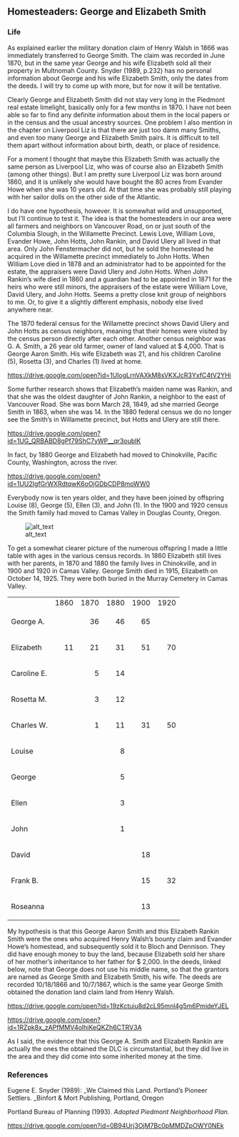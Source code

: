 

## Homesteaders: George and Elizabeth Smith


### Life

As explained earlier the military donation claim of Henry Walsh in 1866 was immediately transferred to George Smith. The claim was recorded in June 1870, but in the same year George and his wife Elizabeth sold all their property in  Multnomah County. Snyder (1989, p.232) has no personal information about George and his wife Elizabeth Smith, only the dates from the deeds. I will try to come up with more, but for now it will be tentative.

Clearly George and Elizabeth Smith did not stay very long in the Piedmont real estate limelight, basically only for a few months in 1870. I have not been able so far to find any definite information about them in the local papers or in the census and the usual ancestry sources. One problem I also mention in the chapter on Liverpool Liz is that there are just too damn many Smiths, and even too many George and Elizabeth Smith pairs. It is difficult to tell them apart without information about birth, death, or place of residence.

For a moment I thought that maybe this Elizabeth Smith was actually the same person as Liverpool Liz, who was of course also an Elizabeth Smith (among other things). But I am pretty sure Liverpool Liz was born around 1860, and it is unlikely she would have bought the 80 acres from Evander Howe when she was 10 years old. At that time she was probably still playing with her sailor dolls on the other side of the Atlantic.

I do have one hypothesis, however. It is somewhat wild and unsupported, but I’ll continue to test it. The idea is that the homesteaders in our area were all farmers and neighbors on Vancouver Road, on or just south of the Columbia Slough, in the Willamette Precinct. Lewis Love, William Love, Evander Howe, John Hotts, John Rankin, and David Ulery all lived in that area. Only John Fenstermacher did not, but he sold the homestead he acquired in the Willamette precinct immediately to John Hotts. When William Love died in 1878 and an administrator had to be appointed for the estate, the appraisers were David Ulery and John Hotts. When John Rankin’s wife died in 1860 and a guardian had to be appointed in 1871 for the heirs who were still minors, the appraisers of the estate were William Love, David Ulery, and John Hotts. Seems a pretty close knit group of neighbors to me. Or, to give it a slightly different emphasis, nobody else lived anywhere near.

The 1870 federal census for the Willamette precinct shows David Ulery and John Hotts as census neighbors, meaning that their homes were visited by the census person directly after each other. Another census neighbor was G. A. Smith, a 26 year old farmer, owner of land valued at $ 4,000. That is George Aaron Smith. His wife Elizabeth was 21, and his children Caroline (5), Rosetta (3), and Charles (1) lived at home.

[https://drive.google.com/open?id=1UIogLrnVAXkM8sVKXJcR3YxfC4tV2YHi](https://drive.google.com/open?id=1UIogLrnVAXkM8sVKXJcR3YxfC4tV2YHi)

Some further research shows that Elizabeth’s maiden name was Rankin, and that she was the oldest daughter of John Rankin, a neighbor to the east of Vancouver Road. She was born March 28, 1849, ad she married George Smith in 1863, when she was 14. In the 1880 federal census we do no longer see the Smith’s in Willamette precinct, but Hotts and Ulery are still there.

[https://drive.google.com/open?id=1UG_QRBABD8gPf79ShC7yWP__qr3oubIK](https://drive.google.com/open?id=1UG_QRBABD8gPf79ShC7yWP__qr3oubIK)

In fact, by 1880 George and Elizabeth had moved to Chinokville, Pacific County, Washington, across the river.

[https://drive.google.com/open?id=1UU2IgfGrWXRdtqwK6oOjGDbCDP8moWW0](https://drive.google.com/open?id=1UU2IgfGrWXRdtqwK6oOjGDbCDP8moWW0)

Everybody now is ten years older, and they have been joined by offspring Louise (8), George (5), Ellen (3), and John (1). In the 1900 and 1920 census the Smith family had moved to Camas Valley in Douglas County, Oregon.


![alt_text](images/0203b_images/image1.png "image_tooltip")


To get a somewhat clearer picture of the numerous offspring I made a little table with ages in the various census records. In 1860 Elizabeth still lives with her parents, in 1870 and 1880 the family lives in Chinokville, and in 1900 and 1920 in Camas Valley. George Smith died in 1915, Elizabeth on October 14, 1925. They were both buried in the Murray Cemetery in Camas Valley.


<table>
  <tr>
   <td>
   </td>
   <td>1860
   </td>
   <td>1870
   </td>
   <td>1880
   </td>
   <td>1900
   </td>
   <td>1920
   </td>
  </tr>
  <tr>
   <td>George A.
   </td>
   <td>
   </td>
   <td><p style="text-align: right">
36</p>

   </td>
   <td><p style="text-align: right">
46</p>

   </td>
   <td><p style="text-align: right">
65</p>

   </td>
   <td>
   </td>
  </tr>
  <tr>
   <td>Elizabeth
   </td>
   <td><p style="text-align: right">
11</p>

   </td>
   <td><p style="text-align: right">
21</p>

   </td>
   <td><p style="text-align: right">
31</p>

   </td>
   <td><p style="text-align: right">
51</p>

   </td>
   <td><p style="text-align: right">
70</p>

   </td>
  </tr>
  <tr>
   <td>Caroline E.
   </td>
   <td>
   </td>
   <td><p style="text-align: right">
5</p>

   </td>
   <td><p style="text-align: right">
14</p>

   </td>
   <td>
   </td>
   <td>
   </td>
  </tr>
  <tr>
   <td>Rosetta M.
   </td>
   <td>
   </td>
   <td><p style="text-align: right">
3</p>

   </td>
   <td><p style="text-align: right">
12</p>

   </td>
   <td>
   </td>
   <td>
   </td>
  </tr>
  <tr>
   <td>Charles W.
   </td>
   <td>
   </td>
   <td><p style="text-align: right">
1</p>

   </td>
   <td><p style="text-align: right">
11</p>

   </td>
   <td><p style="text-align: right">
31</p>

   </td>
   <td><p style="text-align: right">
50</p>

   </td>
  </tr>
  <tr>
   <td>Louise
   </td>
   <td>
   </td>
   <td>
   </td>
   <td><p style="text-align: right">
8</p>

   </td>
   <td>
   </td>
   <td>
   </td>
  </tr>
  <tr>
   <td>George 
   </td>
   <td>
   </td>
   <td>
   </td>
   <td><p style="text-align: right">
5</p>

   </td>
   <td>
   </td>
   <td>
   </td>
  </tr>
  <tr>
   <td>Ellen
   </td>
   <td>
   </td>
   <td>
   </td>
   <td><p style="text-align: right">
3</p>

   </td>
   <td>
   </td>
   <td>
   </td>
  </tr>
  <tr>
   <td>John
   </td>
   <td>
   </td>
   <td>
   </td>
   <td><p style="text-align: right">
1</p>

   </td>
   <td>
   </td>
   <td>
   </td>
  </tr>
  <tr>
   <td>David
   </td>
   <td>
   </td>
   <td>
   </td>
   <td>
   </td>
   <td><p style="text-align: right">
18</p>

   </td>
   <td>
   </td>
  </tr>
  <tr>
   <td>Frank B.
   </td>
   <td>
   </td>
   <td>
   </td>
   <td>
   </td>
   <td><p style="text-align: right">
15</p>

   </td>
   <td><p style="text-align: right">
32</p>

   </td>
  </tr>
  <tr>
   <td>Roseanna
   </td>
   <td>
   </td>
   <td>
   </td>
   <td>
   </td>
   <td><p style="text-align: right">
13</p>

   </td>
   <td>
   </td>
  </tr>
</table>


My hypothesis is that this George Aaron Smith and this Elizabeth Rankin Smith were the ones who acquired Henry Walsh’s bounty claim and Evander Howe’s homestead, and subsequently sold it to Bloch and Dennison. They did have enough money to buy the land, because Elizabeth sold her share of her mother’s inheritance to her father for $ 2,000. In the deeds, linked below, note that George does not use his middle name, so that the grantors are named as George Smith and Elizabeth Smith, his wife. The deeds are recorded 10/18/1866 and 10/7/1867, which is the same year George Smith obtained the donation land claim land from Henry Walsh.

[https://drive.google.com/open?id=19zKctuiu8d2cL95mnl4g5m6PmideYJEL](https://drive.google.com/open?id=19zKctuiu8d2cL95mnl4g5m6PmideYJEL)

[https://drive.google.com/open?id=1RZpk8x_zAPfMMV4olhiKeQKZh6CTRV3A](https://drive.google.com/open?id=1RZpk8x_zAPfMMV4olhiKeQKZh6CTRV3A)

As I said, the evidence that this George A. Smith and Elizabeth Rankin are actually the ones the obtained the DLC is circumstantial, but they did live in the area and they did come into some inherited money at the time. 




### References

Eugene E. Snyder (1989): _We Claimed this Land. Portland’s Pioneer Settlers. _Binfort & Mort Publishing, Portland, Oregon

Portland Bureau of Planning (1993). _Adopted Piedmont Neighborhood Plan._

[https://drive.google.com/open?id=0B94Urj3OjM7Bc0pMMDZpOWY0NEk](https://drive.google.com/open?id=0B94Urj3OjM7Bc0pMMDZpOWY0NEk)

